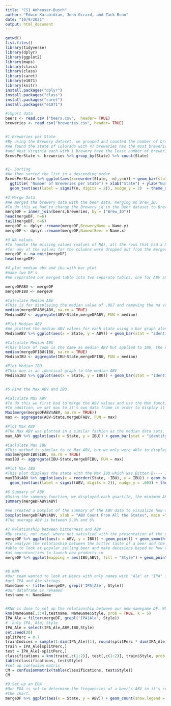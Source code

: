 ---
title: "CS1 Anheuser-Busch"
author: "Edwin Karabidian, John Girard, and Zack Bunn"
date: "10/9/2021"
output: html_document
---

```{r}
getwd()
list.files()
library(tidyverse)
library(dplyr)
library(ggplot2)
library(maps)
library(class)
library(class)
library(caret)
library(e1071)
library(knitr)
install.packages("dplyr")
install.packages("class")
install.packages("caret")
install.packages("e1071")

#import data
beers <- read.csv ("beers.csv",  header= TRUE)
breweries <- read.csv("breweries.csv", header= TRUE)


#1 Breweries per State
#By using the Brewery dataset, we grouped and counted the number of breweries in each state. 
#We found the state of Colorado with 47 breweries has the most breweries in the country.  DC, ND, South Dakota, 
#and West Virginia each with 1 brewery have the least number of breweries in the country.
BrewsPerState <- breweries %>% group_by(State) %>% count(State)


#1- Sorting
#We then sorted the list in a descending order
BrewsPerState %>% ggplot(aes(x=reorder(State, -n),y=n)) + geom_bar(stat = "identity") +
  ggtitle( "Number of Breweries per State") + xlab("State") + ylab("Number of Breweries") +
  geom_text(aes(label = signif(n, digits = 2)), nudge_y = 2)  + theme_solarized()

#2 Merge Data
#We merged the brewery data with the beer data, merging on Brew_ID.  
#To do this we had to change the Brewery_id in the Beer dataset to Brew_ID.
mergeDF = inner_join(beers,breweries, by = ("Brew_ID"))
head(mergeDF, n=6)
tail(mergeDF, n=6)
mergeDF <- dplyr::rename(mergeDF,BreweryName = Name.y)
mergeDF <- dplyr::rename(mergeDF,NameofBeer = Name.x)

#3 NA values
#To handle the missing values (values of NA), all the rows that had a NA value 
#for any of the values for the columns were dropped out from the merged dataset. 
mergeDF <- na.omit(mergeDF)
head(mergeDF)

#4 plot median abv and ibu with bar plot
#make two DF's
#We separated our merged table into two separate tables, one for ABV and one for IBU, in order to manipulate the data easier

mergeDFABV <- mergeDF
mergeDFIBU <- mergeDF

#Calculate Median ABV
#This is for displaying the median value of .067 and removing the na values. We used the aggregate method to calculate the median for each state.
median(mergeDFABV$ABV, na.rm = TRUE)
MedianABV <- aggregate(ABV~State,mergeDFABV, FUN = median)

#Plot Median ABV
#We plotted the median ABV values for each state using a bar graph along with a title and labels
MedianABV %>% ggplot(aes(x = State, y = ABV)) + geom_bar(stat = "identity") + ggtitle("Median ABV by State") + xlab("State") + ylab("Median ABV")

#Calculate Median IBU
#This block of code is the same as median ABV but applied to IBU, the result median is 61
median(mergeDFIBU$IBU, na.rm = TRUE)
MedianIBU <- aggregate(IBU~State,mergeDFIBU, FUN = median)

#Plot Median IBU
#This one is an identical graph to the median ABV
MedianIBU %>% ggplot(aes(x = State, y = IBU)) + geom_bar(stat = "identity") + ggtitle("Median IBU by State") + xlab("State") + ylab("Median IBU")


#5 Find the Max ABV and IBU

#Calculate Max ABV
#To do this we first had to merge the ABV values and use the Max function to sort the highest value. 
#In addition, we set max to it's own data frame in order to display it easier. The max ABV is .125
Max(merge(mergeDFABV$ABV, na.rm = TRUE))
max <- aggregate(ABV~State,mergeDFABV, FUN = max)

#Plot Max ABV
#The Max ABV was plotted in a similar fashion as the median data sets, though for this we added extra style with themes.
max_ABV %>% ggplot(aes(x = State, y = IBU)) + geom_bar(stat = "identity") + ggtitle("Max IBU by State") + xlab("State") + ylab("Max ABV") + geom_text(aes(label = signif(IBU, digits = 3)), nudge_y = 5) + theme_solarized()

#Caclulate Max IBU
#This method is similar to to Max ABV, but we only were able to display the Max IBU and not each state.
max(mergeDFIBU$IBU, na.rm = TRUE)
maxIBU <- aggregate(IBU~State,mergeDFIBU, FUN = max)

#Plot Max IBU
#This plot displays the state with the Max IBU which was Bitter B---- Imperial IPA in Oregon with 138 IBU
maxIBU$ABV %>% ggplot(aes(x = reorder(State, -IBU), y = IBU)) + geom_bar(stat = "identity") + ggtitle("Max IBU by State") + xlab("State") + ylab("Max IBU") + 
  geom_text(aes(label = signif(ABV, digits = 2)), nudge_y = .003) + theme_solarized()

#6 Summary of ABV 
#Using the summary function, we displayed each quartile, the minimum ABV (.027), the Maximum (0.125), Median (0.057), and Mean ( .05991)
summary(mergeDFABV$ABV)

#We created a boxplot of the summary of the ABV data to visualize how wide the range is.
boxplot(mergeDFABV$ABV, xlab = "ABV Count From All the States", main ="Boxplot of ABV Data Summary", horizontal=TRUE, col='darkred')
#The average ABV is between 5.9% and 6% 

#7 Relationship between bitterness and ABV
#By state, not used- where not satisfied with the presentation of the graph
mergeDF %>% ggplot(aes(x = ABV, y = IBU)) + geom_point() + geom_smooth(method = "loess") + facet_wrap(~State)
#To analyze the relatioship between the bitter taste of a beer and the "strength" of a beer we chose to represent these by a trend line of best fit. By doing it this way we are 
#able to look at popular selling beer and make decesions based on how they sell. Budweiser should look at popular ABV and IBU combonitations in the accepted ratios
#as opprotunities to launch new products in
mergeDF %>% ggplot(mapping = aes(IBU,ABV), fill = "Style") + geom_point() + geom_smooth(method = "gam") + theme_solarized()


#8 KNN
#Our team wanted to look at Beers with only names with "Ale" or "IPA" in them
#get IPA and Ale strings
NameGame <- filter(mergeDF, grepl('IPA|Ale', Style))
#Our dataframe is renamed
testname <- NameGame


#KNN is done to set up the relationship between our new namegame DF. Whenever we run this CM we can determine with accuracy that there is a 61%
knn(NameGame[,3:4],testname, NameGame$Style, prob = TRUE, k = 5)
IPA_Ale = filter(mergeDF, grepl('IPA|Ale', Style))
#  only IPA, Ale, Style
IPA_Ale = select(IPA_Ale,ABV,IBU,Style)
set.seed(20)
splitPerc = 0.7
trainIndices = sample(1:dim(IPA_Ale)[1], round(splitPerc * dim(IPA_Ale)[1]))
train = IPA_Ale[splitPerc,]
test = IPA_Ale[-splitPerc,]
classifications = knn(train[,c(1:2)], test[,c(1:2)], train$Style, prob = TRUE, k = 10)
table(classifications, test$Style)
#set up confusion matrix
CM = confusionMatrix(table(classifications, test$Style))
CM

#9 Set up an EDA
#Our EDA is set to determine the frequencies of a beer's ABV in it's respected State. The larger the amount of beer near that frequency is determines how big the dot is on
#the chart.
mergeDF %>% ggplot(aes(x = State, y = ABV)) + geom_count(show.legend = FALSE) + theme_solarized()
```
